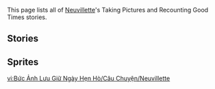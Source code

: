 {{Unofficial Translation}}
This page lists all of [[Neuvillette]]'s Taking Pictures and Recounting Good Times stories.

==Stories==
{{TPRGT Stories by Category Table}}

==Sprites==
{{Files by Category Gallery|Taking Pictures and Recounting Good Times Sprites & Neuvillette Images}}

[[vi:Bức Ảnh Lưu Giữ Ngày Hẹn Hò/Câu Chuyện/Neuvillette]]